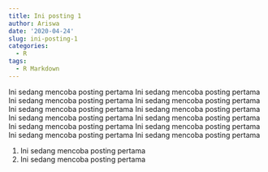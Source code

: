```yaml
---
title: Ini posting 1
author: Ariswa
date: '2020-04-24'
slug: ini-posting-1
categories:
  - R
tags:
  - R Markdown
---
```

Ini sedang mencoba posting pertama Ini sedang mencoba posting pertama Ini sedang mencoba posting pertama Ini sedang mencoba posting pertama Ini sedang mencoba posting pertama Ini sedang mencoba posting pertama Ini sedang mencoba posting pertama Ini sedang mencoba posting pertama Ini sedang mencoba posting pertama Ini sedang mencoba posting pertama Ini sedang mencoba posting pertama Ini sedang mencoba posting pertama   

1. Ini sedang mencoba posting pertama 
 2. Ini sedang mencoba posting pertama 